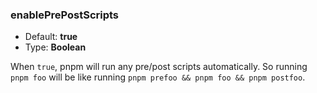 ### enablePrePostScripts

* Default: **true**
* Type: **Boolean**

When `true`, pnpm will run any pre/post scripts automatically. So running `pnpm foo`
will be like running `pnpm prefoo && pnpm foo && pnpm postfoo`.

